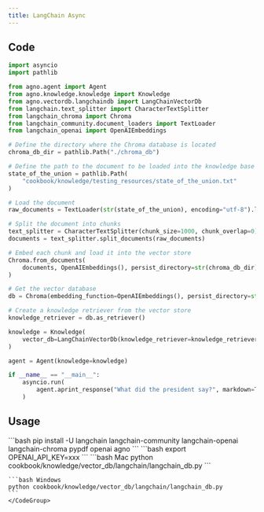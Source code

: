 ```yaml
---
title: LangChain Async
---
```


## Code

```python cookbook/knowledge/vector_db/langchain/langchain_db.py
import asyncio
import pathlib

from agno.agent import Agent
from agno.knowledge.knowledge import Knowledge
from agno.vectordb.langchaindb import LangChainVectorDb
from langchain.text_splitter import CharacterTextSplitter
from langchain_chroma import Chroma
from langchain_community.document_loaders import TextLoader
from langchain_openai import OpenAIEmbeddings

# Define the directory where the Chroma database is located
chroma_db_dir = pathlib.Path("./chroma_db")

# Define the path to the document to be loaded into the knowledge base
state_of_the_union = pathlib.Path(
    "cookbook/knowledge/testing_resources/state_of_the_union.txt"
)

# Load the document
raw_documents = TextLoader(str(state_of_the_union), encoding="utf-8").load()

# Split the document into chunks
text_splitter = CharacterTextSplitter(chunk_size=1000, chunk_overlap=0)
documents = text_splitter.split_documents(raw_documents)

# Embed each chunk and load it into the vector store
Chroma.from_documents(
    documents, OpenAIEmbeddings(), persist_directory=str(chroma_db_dir)
)

# Get the vector database
db = Chroma(embedding_function=OpenAIEmbeddings(), persist_directory=str(chroma_db_dir))

# Create a knowledge retriever from the vector store
knowledge_retriever = db.as_retriever()

knowledge = Knowledge(
    vector_db=LangChainVectorDb(knowledge_retriever=knowledge_retriever)
)

agent = Agent(knowledge=knowledge)

if __name__ == "__main__":
    asyncio.run(
        agent.aprint_response("What did the president say?", markdown=True)
    )
```

## Usage

<Steps>
  <Snippet file="create-venv-step.mdx" />

  <Step title="Install libraries">
    ```bash
    pip install -U langchain langchain-community langchain-openai langchain-chroma pypdf openai agno
    ```
  </Step>

  <Step title="Set environment variables">
    ```bash
    export OPENAI_API_KEY=xxx
    ```
  </Step>

  <Step title="Run Agent">
    <CodeGroup>
    ```bash Mac
    python cookbook/knowledge/vector_db/langchain/langchain_db.py
    ```

    ```bash Windows
    python cookbook/knowledge/vector_db/langchain/langchain_db.py
    ```
    </CodeGroup>
  </Step>
</Steps>